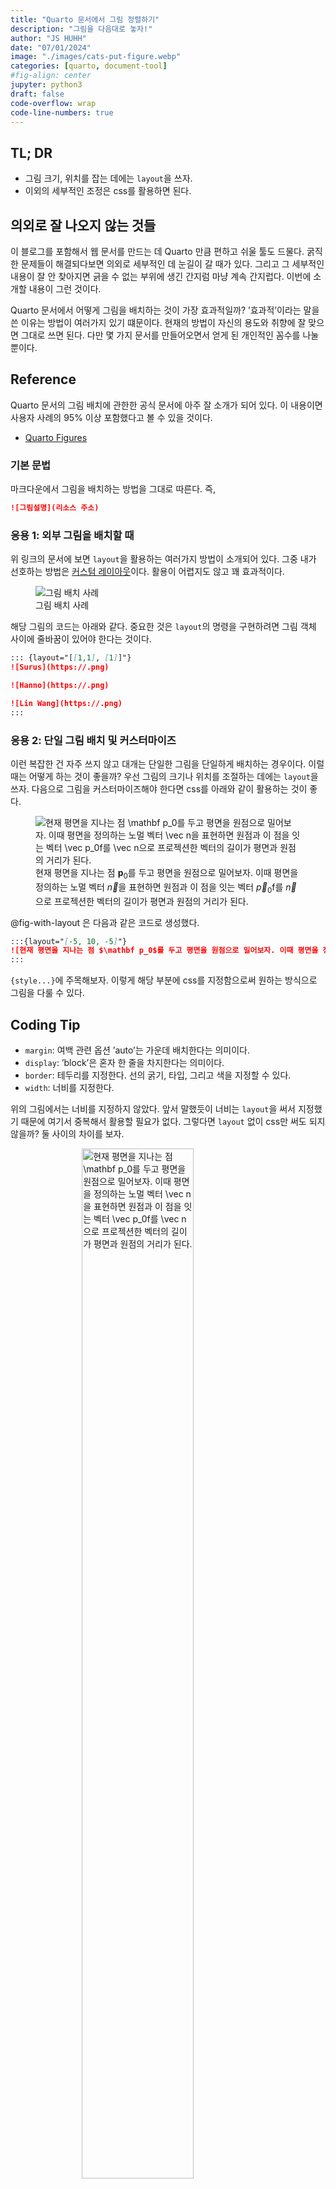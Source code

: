 ```yaml
---
title: "Quarto 문서에서 그림 정렬하기" 
description: "그림을 다음대로 놓자!"   
author: "JS HUHH"
date: "07/01/2024"
image: "./images/cats-put-figure.webp"
categories: [quarto, document-tool]
#fig-align: center
jupyter: python3
draft: false
code-overflow: wrap
code-line-numbers: true
---
```


## TL; DR

- 그림 크기, 위치를 잡는 데에는 `layout`을 쓰자. 
- 이외의 세부적인 조정은 css를 활용하면 된다. 

## 의외로 잘 나오지 않는 것들 

이 블로그를 포함해서 웹 문서를 만드는 데 Quarto 만큼 편하고 쉬울 툴도 드물다. 굵직한 문제들이 해결되다보면 의외로 세부적인 데 눈길이 갈 때가 있다. 그리고 그 세부적인 내용이 잘 안 찾아지면 긁을 수 없는 부위에 생긴 간지럼 마냥 계속 간지럽다. 이번에 소개할 내용이 그런 것이다. 

Quarto 문서에서 어떻게 그림을 배치하는 것이 가장 효과적일까? '효과적'이라는 말을 쓴 이유는 방법이 여러가지 있기 떄문이다. 현재의 방법이 자신의 용도와 취향에 잘 맞으면 그대로 쓰면 된다. 다만 몇 가지 문서를 만들어오면서 얻게 된 개인적인 꼼수를 나눌 뿐이다. 

## Reference 

Quarto 문서의 그림 배치에 관한한 공식 문서에 아주 잘 소개가 되어 있다. 이 내용이면 사용자 사례의 95% 이상 포함했다고 볼 수 있을 것이다. 

- [Quarto Figures](https://quarto.org/docs/authoring/figures.html)

### 기본 문법 

마크다운에서 그림을 배치하는 방법을 그대로 따른다. 즉, 

```md
![그림설명](리소스 주소)
```

### 응용 1: 외부 그림을 배치할 때 

위 링크의 문서에 보면 `layout`을 활용하는 여러가지 방법이 소개되어 있다. 그중 내가 선호하는 방법은 [커스텀 레이아웃](https://quarto.org/docs/authoring/figures.html)이다. 활용이 어렵지도 않고 꽤 효과적이다. 

::: {layout="[-3, 10, -3]"}
![그림 배치 사례](https://quarto.org/docs/authoring/images/layout-attrib.png)
:::

해당 그림의 코드는 아래와 같다. 중요한 것은 `layout`의 명령을 구현하려면 그림 객체 사이에 줄바꿈이 있어야 한다는 것이다. 

```md
::: {layout="[[1,1], [1]]"}
![Surus](https://.png)

![Hanno](https://.png)

![Lin Wang](https://.png)
:::
```

### 응용 2: 단일 그림 배치 및 커스터마이즈 

이런 복잡한 건 자주 쓰지 않고 대개는 단일한 그림을 단일하게 배치하는 경우이다. 이럴 때는 어떻게 하는 것이 좋을까? 우선 그림의 크기나 위치를 조절하는 데에는 `layout`을 쓰자. 다음으로 그림을 커스터마이즈해야 한다면 css를 아래와 같이 활용하는 것이 좋다. 

:::{layout="[-5, 10, -5]"}
![현재 평면을 지나는 점 $\mathbf p_0$를 두고 평면을 원점으로 밀어보자. 이때 평면을 정의하는 노멀 벡터 $\vec n$을 표현하면 원점과 이 점을 잇는 벡터 $\vec p_0$f를 $\vec n$으로 프로젝션한 벡터의 길이가 평면과 원점의 거리가 된다.](https://github.com/anarinsk/lostineconomics-v2-1/blob/master/images/projection/plane.png?raw=true){ #fig-with-layout style="margin: auto; display: block; border:0px solid #2d2d2d;" }
:::

@fig-with-layout 은 다음과 같은 코드로 생성했다. 

```md {.code-overflow-wrap}
:::{layout="[-5, 10, -5]"}
![현재 평면을 지나는 점 $\mathbf p_0$를 두고 평면을 원점으로 밀어보자. 이때 평면을 정의하는 노멀 벡터 $\vec n$을 표현하면 원점과 이 점을 잇는 벡터 $\vec p_0$f를 $\vec n$으로 프로젝션한 벡터의 길이가 평면과 원점의 거리가 된다.](https://github.com/anarinsk/lostineconomics-v2-1/blob/master/images/projection/plane.png?raw=true){ #fig-with-layout style="margin: auto; display: block; border:0px solid #2d2d2d;" }
:::
```

`{style...}`에 주목해보자. 이렇게 해당 부분에 css를 지정함으로써 원하는 방식으로 그림을 다룰 수 있다. 

:::{.callout-note}
## Coding Tip

- `margin`: 여백 관련 옵션 'auto'는 가운데 배치한다는 의미이다. 
- `display`: 'block'은 혼자 한 줄을 차지한다는 의미이다. 
- `border`: 테두리를 지정한다. 선의 굵기, 타입, 그리고 색을 지정할 수 있다.
- `width`: 너비를 지정한다. 
:::

위의 그림에서는 너비를 지정하지 않았다. 앞서 말했듯이 너비는 `layout`을 써서 지정했기 때문에 여기서 중복해서 활용할 필요가 없다. 그렇다면 `layout` 없이 css만 써도 되지 않을까? 둘 사이의 차이를 보자. 

![현재 평면을 지나는 점 $\mathbf p_0$를 두고 평면을 원점으로 밀어보자. 이때 평면을 정의하는 노멀 벡터 $\vec n$을 표현하면 원점과 이 점을 잇는 벡터 $\vec p_0$f를 $\vec n$으로 프로젝션한 벡터의 길이가 평면과 원점의 거리가 된다.](https://github.com/anarinsk/lostineconomics-v2-1/blob/master/images/projection/plane.png?raw=true){#fig-without-layout style="margin: auto; display: block; border:0px solid #2d2d2d; width: 65%;" }


@fig-without-layout\a 는 @fig-with-layout\a 와 동일하다. 

## 응용3: 코드 생성 그림 

우선 코드에서 생성된 그림을 먼저 보자. 

```python
#| label: fig-polar
#| fig-cap: "A line plot on a polar axis (native Python code)"

import numpy as np
import matplotlib.pyplot as plt

r = np.arange(0, 2, 0.01)
theta = 2 * np.pi * r
fig, ax = plt.subplots(
  subplot_kw = {'projection': 'polar'} 
)
ax.plot(theta, r)
ax.set_rticks([0.5, 1, 1.5, 2])
ax.grid(True)
plt.show()
```

파이썬 코드에서 그림을 생성할 경우 위에서 보듯이 전체폭으로 생성된다. 아래 캡션을 보면 맨 왼쪽으로 정렬된 것을 알 수 있다. R 코드의 경우 `#| fig-width:`를 통해 필요한 그림의 폭을 지정할 수 있으나, 파이썬 코드의 경우 이 옵션이 유효하지 않다. 하고 싶은 것은 두 가지다. 

1. 그림의 크기를 줄이고 싶다.
2. 캡션이 축소된 그림에 맞춰 시작되도록 하고 싶다.

아래의 코드를 보자. 이 코드는 `:::{layout="[-5,10,-5]"} ... :::`가 감싸고 있으며, 그림의 크기는 `fig.set_size_inches(3, 3)`로 지정했다. `:::{layout...`에 해당하는 부분은 그림의 전체적인 크기를 조절하는 데 사용한다. R의 경우 이 지정만으로 그림의 비율에 맞게 줄어드는데, 파이썬의 경우에는 이렇게 작동하지 않았다. 아래의 경우를 보자. 화면 비율이 잘 맞지 않는다는 것을 알 수 있다. 

:::{layout="[-5, 10, -5]"}
```python
#| echo: false 
#| label: fig-polar-2
#| fig-cap: "A line plot on a polar axis (with `layout`)"

import numpy as np
import matplotlib.pyplot as plt

r = np.arange(0, 2, 0.01)
theta = 2 * np.pi * r
#plt.figure(figsize=(3,3))
fig, ax = plt.subplots(
  subplot_kw = {'projection': 'polar'} 
)
ax.plot(theta, r)
ax.set_rticks([0.5, 1, 1.5, 2])
ax.grid(True)
#fig.set_size_inches(4, 4)

plt.show()
```
:::

`fig.set_size_inches()`를 활용해 이를 해결할 수 있다. 이렇게 하면 그림의 크기를 줄이고 캡션도 맞출 수 있다. 

:::{layout="[-2, 10, -2]"}
```python
#| echo: true
#| label: fig-polar-3
#| fig-cap: "A line plot on a polar axis (with `layout` + fig.set_size_inches()"

import numpy as np
import matplotlib.pyplot as plt

r = np.arange(0, 2, 0.01)
theta = 2 * np.pi * r
#plt.figure(figsize=(3,3))
fig, ax = plt.subplots(
  subplot_kw = {'projection': 'polar'} 
)
ax.plot(theta, r)
ax.set_rticks([0.5, 1, 1.5, 2])
ax.grid(True)
fig.set_size_inches(4, 4)

plt.show()
```
:::

아쉽게도 코드에서 생성되는 그의 경우 작동이나 문법이 아직 아쉬운 부분이 있다. 아쉬운대로 필요에 맞춰서 쓰면 되겠다. 